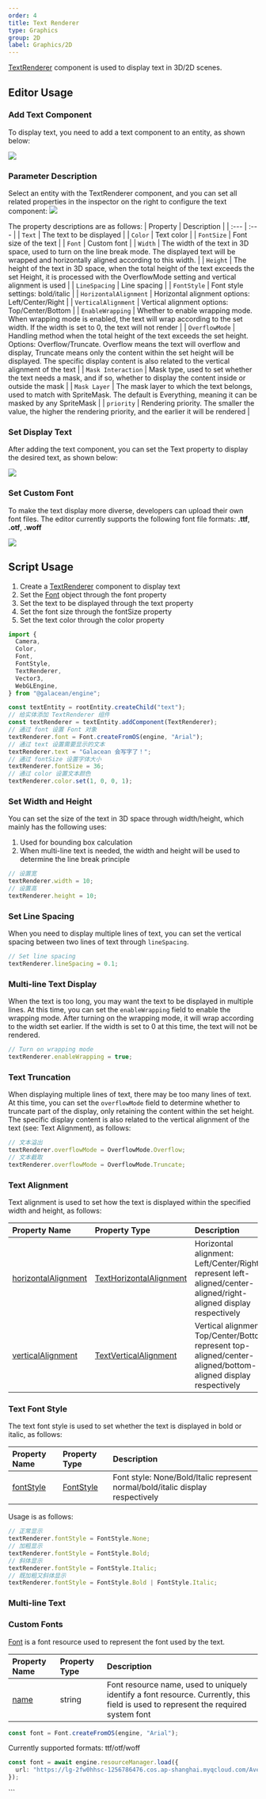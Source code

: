 ```yaml
---
order: 4
title: Text Renderer
type: Graphics
group: 2D
label: Graphics/2D
---
```


[TextRenderer](/apis/core/#TextRenderer) component is used to display text in 3D/2D scenes.

## Editor Usage

### Add Text Component

To display text, you need to add a text component to an entity, as shown below:

<Image src="https://mdn.alipayobjects.com/huamei_w6ifet/afts/img/A*3d5AQYTtcNkAAAAAAAAAAAAADjCHAQ/original" />

### Parameter Description

Select an entity with the TextRenderer component, and you can set all related properties in the inspector on the right to configure the text component:
<Image src="https://mdn.alipayobjects.com/huamei_w6ifet/afts/img/A*9XKjSYHZQWsAAAAAAAAAAAAADjCHAQ/original" />

The property descriptions are as follows:
| Property | Description |
| :--- | :--- |
| `Text` | The text to be displayed |
| `Color` | Text color |
| `FontSize` | Font size of the text |
| `Font` | Custom font |
| `Width` | The width of the text in 3D space, used to turn on the line break mode. The displayed text will be wrapped and horizontally aligned according to this width. |
| `Height` | The height of the text in 3D space, when the total height of the text exceeds the set Height, it is processed with the OverflowMode setting and vertical alignment is used |
| `LineSpacing` | Line spacing |
| `FontStyle` | Font style settings: bold/italic |
| `HorizontalAlignment` | Horizontal alignment options: Left/Center/Right |
| `VerticalAlignment` | Vertical alignment options: Top/Center/Bottom |
| `EnableWrapping` | Whether to enable wrapping mode. When wrapping mode is enabled, the text will wrap according to the set width. If the width is set to 0, the text will not render |
| `OverflowMode` | Handling method when the total height of the text exceeds the set height. Options: Overflow/Truncate. Overflow means the text will overflow and display, Truncate means only the content within the set height will be displayed. The specific display content is also related to the vertical alignment of the text |
| `Mask Interaction` | Mask type, used to set whether the text needs a mask, and if so, whether to display the content inside or outside the mask |
| `Mask Layer` | The mask layer to which the text belongs, used to match with SpriteMask. The default is Everything, meaning it can be masked by any SpriteMask |
| `priority` | Rendering priority. The smaller the value, the higher the rendering priority, and the earlier it will be rendered |

### Set Display Text

After adding the text component, you can set the Text property to display the desired text, as shown below:

<Image src="https://mdn.alipayobjects.com/huamei_w6ifet/afts/img/A*J6nKTJOOm4kAAAAAAAAAAAAADjCHAQ/original" />

### Set Custom Font

To make the text display more diverse, developers can upload their own font files. The editor currently supports the following font file formats: **.ttf**, **.otf**, **.woff**

<Image src="https://mdn.alipayobjects.com/huamei_w6ifet/afts/img/A*CgA5S5vneeMAAAAAAAAAAAAADjCHAQ/original" />

## Script Usage

<Playground href="/embed/text-renderer" />

1. Create a [TextRenderer](/apis/core/#TextRenderer) component to display text  
2. Set the [Font](/apis/core/#Font) object through the font property  
3. Set the text to be displayed through the text property  
3. Set the font size through the fontSize property  
4. Set the text color through the color property

```typescript
import {
  Camera,
  Color,
  Font,
  FontStyle,
  TextRenderer,
  Vector3,
  WebGLEngine,
} from "@galacean/engine";

const textEntity = rootEntity.createChild("text");
// 给实体添加 TextRenderer 组件
const textRenderer = textEntity.addComponent(TextRenderer);
// 通过 font 设置 Font 对象
textRenderer.font = Font.createFromOS(engine, "Arial");
// 通过 text 设置需要显示的文本
textRenderer.text = "Galacean 会写字了！";
// 通过 fontSize 设置字体大小
textRenderer.fontSize = 36;
// 通过 color 设置文本颜色
textRenderer.color.set(1, 0, 0, 1);
```

### Set Width and Height

You can set the size of the text in 3D space through width/height, which mainly has the following uses:  
1. Used for bounding box calculation  
2. When multi-line text is needed, the width and height will be used to determine the line break principle

```typescript
// 设置宽
textRenderer.width = 10;
// 设置高
textRenderer.height = 10;
```

### Set Line Spacing

When you need to display multiple lines of text, you can set the vertical spacing between two lines of text through `lineSpacing`.

```typescript
// Set line spacing
textRenderer.lineSpacing = 0.1;
```

### Multi-line Text Display

When the text is too long, you may want the text to be displayed in multiple lines. At this time, you can set the `enableWrapping` field to enable the wrapping mode. After turning on the wrapping mode, it will wrap according to the width set earlier. If the width is set to 0 at this time, the text will not be rendered.

```typescript
// Turn on wrapping mode
textRenderer.enableWrapping = true;
```

### Text Truncation

When displaying multiple lines of text, there may be too many lines of text. At this time, you can set the `overflowMode` field to determine whether to truncate part of the display, only retaining the content within the set height. The specific display content is also related to the vertical alignment of the text (see: Text Alignment), as follows:

```typescript
// 文本溢出
textRenderer.overflowMode = OverflowMode.Overflow;
// 文本截取
textRenderer.overflowMode = OverflowMode.Truncate;
```

### Text Alignment

Text alignment is used to set how the text is displayed within the specified width and height, as follows:

| Property Name                                                        | Property Type                                                   | Description                                                                 |
| :------------------------------------------------------------------- | :-------------------------------------------------------------- | :-------------------------------------------------------------------------- |
| [horizontalAlignment](/apis/core/#TextRenderer-horizontalAlignment) | [TextHorizontalAlignment](/apis/core/#TextHorizontalAlignment) | Horizontal alignment: Left/Center/Right represent left-aligned/center-aligned/right-aligned display respectively |
| [verticalAlignment](/apis/core/#TextRenderer-horizontalAlignment)   | [TextVerticalAlignment](/apis/core/#TextVerticalAlignment)     | Vertical alignment: Top/Center/Bottom represent top-aligned/center-aligned/bottom-aligned display respectively   |

### Text Font Style

The text font style is used to set whether the text is displayed in bold or italic, as follows:

| Property Name                                      | Property Type                   | Description                                      |
| :------------------------------------------------- | :------------------------------ | :------------------------------------------------ |
| [fontStyle](/apis/core/#TextRenderer-fontStyle) | [FontStyle](/apis/core/#FontStyle) | Font style: None/Bold/Italic represent normal/bold/italic display respectively |

Usage is as follows:

```typescript
// 正常显示
textRenderer.fontStyle = FontStyle.None;
// 加粗显示
textRenderer.fontStyle = FontStyle.Bold;
// 斜体显示
textRenderer.fontStyle = FontStyle.Italic;
// 既加粗又斜体显示
textRenderer.fontStyle = FontStyle.Bold | FontStyle.Italic;
```

### Multi-line Text

<Playground href="/embed/text-wrap-alignment" />

### Custom Fonts

[Font](/apis/core/#Font) is a font resource used to represent the font used by the text.

| Property Name                        | Property Type | Description                                                                 |
| :----------------------------------- | :------------ | :-------------------------------------------------------------------------- |
| [name](/apis/core/#Sprite-name)   | string        | Font resource name, used to uniquely identify a font resource. Currently, this field is used to represent the required system font |

```typescript
const font = Font.createFromOS(engine, "Arial");
```

Currently supported formats: ttf/otf/woff

```typescript
const font = await engine.resourceManager.load({
  url: "https://lg-2fw0hhsc-1256786476.cos.ap-shanghai.myqcloud.com/Avelia.otf",
});
```

<Playground href="/embed/text-renderer-font" />
```
